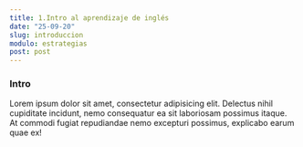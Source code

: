 ```yaml
---
title: 1.Intro al aprendizaje de inglés
date: "25-09-20"
slug: introduccion
modulo: estrategias
post: post
---
```


### Intro

Lorem ipsum dolor sit amet, consectetur adipisicing elit. Delectus nihil cupiditate incidunt, nemo consequatur ea sit laboriosam possimus itaque. At commodi fugiat repudiandae nemo excepturi possimus, explicabo earum quae ex!
